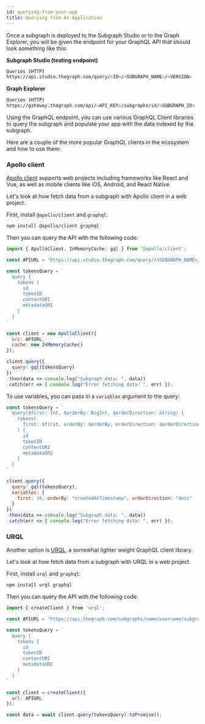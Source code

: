 ```yaml
---
id: querying-from-your-app
title: Querying from An Application
---
```


Once a subgraph is deployed to the Subgraph Studio or to the Graph Explorer, you will be given the endpoint for your GraphQL API that should look something like this:

**Subgraph Studio (testing endpoint)**
```sh
Queries (HTTP)
https://api.studio.thegraph.com/query/<ID>/<SUBGRAPH_NAME>/<VERSION>
```

**Graph Explorer**
```sh
Queries (HTTP)
https://gateway.thegraph.com/api/<API_KEY>/subgraphs/id/<SUBGRAPH_ID>
```

Using the GraphQL endpoint, you can use various GraphQL Client libraries to query the subgraph and populate your app with the data indexed by the subgraph.

Here are a couple of the more popular GraphQL clients in the ecosystem and how to use them:

### Apollo client

[Apollo client](https://www.apollographql.com/docs/) supports web projects including frameworks like React and Vue, as well as mobile clients like iOS, Android, and React Native.

Let's look at how fetch data from a subgraph with Apollo client in a web project.

First, install `@apollo/client` and `graphql`:

```sh
npm install @apollo/client graphql
```

Then you can query the API with the following code:

```javascript
import { ApolloClient, InMemoryCache, gql } from '@apollo/client';

const APIURL = "https://api.studio.thegraph.com/query//<SUBGRAPH_NAME>/";

const tokensQuery = `
  query {
    tokens {
      id
      tokenID
      contentURI
      metadataURI
    }
  }
`

const client = new ApolloClient({
  uri: APIURL,
  cache: new InMemoryCache()
});

client.query({
  query: gql(tokensQuery)
})
.then(data => console.log("Subgraph data: ", data))
.catch(err => { console.log("Error fetching data: ", err) });
```

To use variables, you can pass in a `variables` argument to the query:

```javascript
const tokensQuery = `
  query($first: Int, $orderBy: BigInt, $orderDirection: String) {
    tokens(
      first: $first, orderBy: $orderBy, orderDirection: $orderDirection
    ) {
      id
      tokenID
      contentURI
      metadataURI
    }
  }
`

client.query({
  query: gql(tokensQuery),
  variables: {
    first: 10, orderBy: "createdAtTimestamp", orderDirection: "desc"
  }
})
.then(data => console.log("Subgraph data: ", data))
.catch(err => { console.log("Error fetching data: ", err) });
```

### URQL

Another option is [URQL](https://formidable.com/open-source/urql/), a somewhat lighter weight GraphQL client library.

Let's look at how fetch data from a subgraph with URQL in a web project.

First, install `urql` and `graphql`:

```sh
npm install urql graphql
```

Then you can query the API with the following code:

```javascript
import { createClient } from 'urql';

const APIURL = "https://api.thegraph.com/subgraphs/name/username/subgraphname";

const tokensQuery = `
  query {
    tokens {
      id
      tokenID
      contentURI
      metadataURI
    }
  }
`

const client = createClient({
  url: APIURL
});

const data = await client.query(tokensQuery).toPromise();
```

